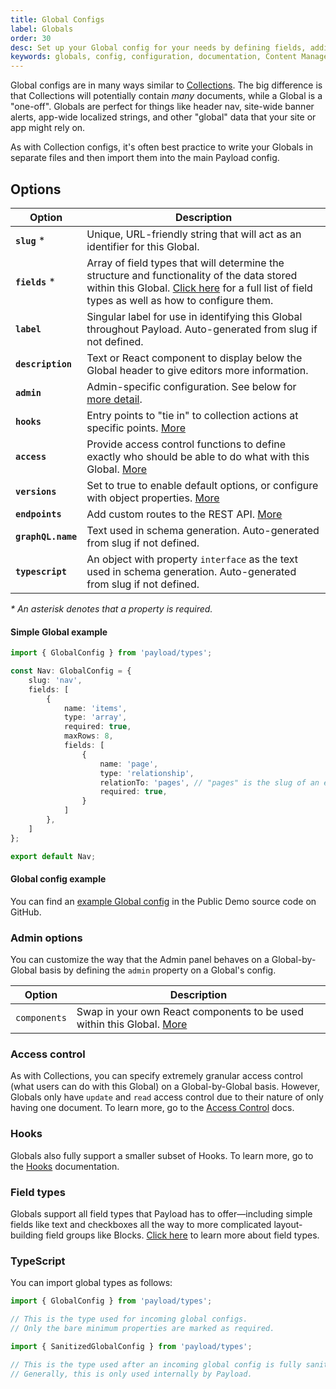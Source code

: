 ```yaml
---
title: Global Configs
label: Globals
order: 30
desc: Set up your Global config for your needs by defining fields, adding slugs and labels, establishing access control, tying in hooks and more.
keywords: globals, config, configuration, documentation, Content Management System, cms, headless, javascript, node, react, express
---
```


Global configs are in many ways similar to [Collections](/docs/configuration/collections). The big difference is that Collections will potentially contain *many* documents, while a Global is a "one-off". Globals are perfect for things like header nav, site-wide banner alerts, app-wide localized strings, and other "global" data that your site or app might rely on.

As with Collection configs, it's often best practice to write your Globals in separate files and then import them into the main Payload config.

## Options

| Option             | Description  |
|--------------------| -------------|
| **`slug`** *       | Unique, URL-friendly string that will act as an identifier for this Global. |
| **`fields`** *     | Array of field types that will determine the structure and functionality of the data stored within this Global. [Click here](/docs/fields/overview) for a full list of field types as well as how to configure them. |
| **`label`**        | Singular label for use in identifying this Global throughout Payload. Auto-generated from slug if not defined. |
| **`description`**  | Text or React component to display below the Global header to give editors more information.  |
| **`admin`**        | Admin-specific configuration. See below for [more detail](/docs/configuration/globals#admin-options). |
| **`hooks`**        | Entry points to "tie in" to collection actions at specific points. [More](/docs/hooks/overview#global-hooks) |
| **`access`**       | Provide access control functions to define exactly who should be able to do what with this Global. [More](/docs/access-control/overview/#globals) |
| **`versions`**     | Set to true to enable default options, or configure with object properties. [More](/docs/versions/overview#globals-config)|
| **`endpoints`**    | Add custom routes to the REST API. [More](/docs/rest-api/overview#custom-endpoints)|
| **`graphQL.name`** | Text used in schema generation. Auto-generated from slug if not defined. |
| **`typescript`** | An object with property `interface` as the text used in schema generation. Auto-generated from slug if not defined.                                                                                                      |

*\* An asterisk denotes that a property is required.*

#### Simple Global example

```ts
import { GlobalConfig } from 'payload/types';

const Nav: GlobalConfig = {
	slug: 'nav',
	fields: [
		{
			name: 'items',
			type: 'array',
			required: true,
			maxRows: 8,
			fields: [
				{
					name: 'page',
					type: 'relationship',
					relationTo: 'pages', // "pages" is the slug of an existing collection
					required: true,
				}
			]
		},
	]
};

export default Nav;
```

#### Global config example

You can find an [example Global config](https://github.com/payloadcms/public-demo/blob/master/src/globals/MainMenu.ts) in the Public Demo source code on GitHub.

### Admin options

You can customize the way that the Admin panel behaves on a Global-by-Global basis by defining the `admin` property on a Global's config.

| Option                       | Description  |
| ---------------------------- | -------------|
| `components`                 | Swap in your own React components to be used within this Global. [More](/docs/admin/components#globals) |

### Access control

As with Collections, you can specify extremely granular access control (what users can do with this Global) on a Global-by-Global basis. However, Globals only have `update` and `read` access control due to their nature of only having one document. To learn more, go to the [Access Control](/docs/access-control/overview) docs.

### Hooks

Globals also fully support a smaller subset of Hooks. To learn more, go to the [Hooks](/docs/hooks/overview) documentation.

### Field types

Globals support all field types that Payload has to offer—including simple fields like text and checkboxes all the way to more complicated layout-building field groups like Blocks. [Click here](/docs/fields/overview) to learn more about field types.

### TypeScript

You can import global types as follows:

```ts
import { GlobalConfig } from 'payload/types';

// This is the type used for incoming global configs.
// Only the bare minimum properties are marked as required.
```

```ts
import { SanitizedGlobalConfig } from 'payload/types';

// This is the type used after an incoming global config is fully sanitized.
// Generally, this is only used internally by Payload.
```
